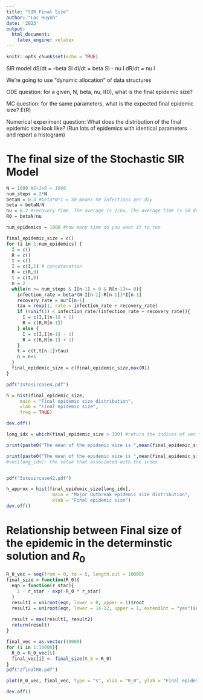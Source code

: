 ---
title: "SIR Final Size"
author: "Loc Huynh"
date: '2023'
output:
  html_document:
    latex_engine: xelatex
---

```{r setup, include=FALSE}
knitr::opts_chunk$set(echo = TRUE)
```
SIR model 
dS/dt = -beta SI
dI/dt = beta SI - nu I
dR/dt = nu I

We're going to use "dynamic allocation" of data structures

ODE question: for a given, N, beta, nu, I(0), what is the final epidemic size?

MC question: for the same parameters, what is the expected final epidemic size? E(R)

Numerical experiment question: What does the distribution of the final epidemic size look like? (Run lots of epidemics with identical parameters and report a histogram)

# The final size of the Stochastic SIR Model

```{r}

N = 1000 #S+I+R = 1000
num_steps = 2*N
betaN = 0.3 #beta*N*I = 50 means 50 infections per day 
beta = betaN/N 
nu = 0.2 #recovery time. The average is 1/nu. The average time is 50 days 
R0 = betaN/nu

num_epidemics = 1000 #how many time do you want it to run

final_epidemic_size = c()
for (i in 1:num_epidemics) {
  I = c()
  R = c()
  t = c()
  I = c(I,1) # concatenation
  R = c(R,0)
  t = c(t,0)
  n = 2
  while(n <= num_steps & I[n-1] > 0 & R[n-1]>= 0){
    infection_rate = beta*(N-I[n-1]-R[n-1])*I[n-1]
    recovery_rate = nu*I[n-1]
    tau = rexp(1, rate = infection_rate + recovery_rate)
    if (runif(1) < infection_rate/(infection_rate + recovery_rate)){
      I = c(I,I[n-1] + 1)
      R = c(R,R[n-1])
    } else {
      I = c(I,I[n-1] - 1)
      R = c(R,R[n-1] + 1)
    }
    t = c(t,t[n-1]+tau)
    n = n+1
  }
  final_epidemic_size = c(final_epidemic_size,max(R))
}

pdf("3stosircase4.pdf")

h = hist(final_epidemic_size,
     main = "Final epidemic size distribution",
     xlab = "Final epidemic size",
     freq = TRUE)

dev.off() 

long_idx = which(final_epidemic_size > 300) #return the indices of vec that satisfies

print(paste0("The mean of the epidemic size is ",mean(final_epidemic_size)))

print(paste0("The mean of the epidemic size is ",mean(final_epidemic_size[long_idx])))
#vec[long_idx]: the value that associated with the index


pdf("3stosircase42.pdf")

h_approx = hist(final_epidemic_size[long_idx], 
                 main = "Major Outbreak epidemic size distribution",
                 xlab = "Final epidemic size")
dev.off()
```

# Relationship between Final size of the epidemic in the determinstic solution and $R_0$
```{r}
R_0_vec = seq(from = 0, to = 5, length.out = 10000)
final_size = function(R_0){
  eqn = function(r_star){
    1 - r_star - exp(-R_0 * r_star)
  }
  result1 = uniroot(eqn, lower = 0, upper = 1)$root
  result2 = uniroot(eqn, lower = 1e-12, upper = 1, extendInt = "yes")$root
  
  result = max(result1, result2)
  return(result)
}

final_vec = as.vector(10000)
for (i in 1:10000){
  R_0 = R_0_vec[i]
  final_vec[i] <- final_size(R_0 = R_0)
}
pdf("2finalR0.pdf")

plot(R_0_vec, final_vec, type = "s", xlab = "R_0", ylab = "Final epidemic size")

dev.off()
```


